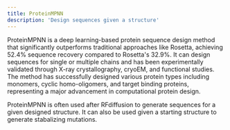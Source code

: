 ```yaml
---
title: ProteinMPNN
description: 'Design sequences given a structure'
---
```


ProteinMPNN is a deep learning-based protein sequence design method that significantly outperforms traditional approaches like Rosetta, achieving 52.4% sequence recovery compared to Rosetta's 32.9%. It can design sequences for single or multiple chains and has been experimentally validated through X-ray crystallography, cryoEM, and functional studies. The method has successfully designed various protein types including monomers, cyclic homo-oligomers, and target binding proteins, representing a major advancement in computational protein design.

ProteinMPNN is often used after RFdiffusion to generate sequences for a given designed structure. It can also be used given a starting structure to generate stabalizing mutations. 
